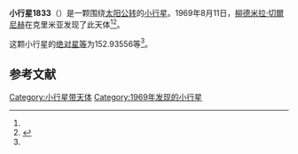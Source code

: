 {{Infobox planet
| bgcolour = #FFFFC0
| name = 1833 Shmakova
| symbol = 
| image = 
| caption = 
| discovery = yes
| discovery_ref = 
| discoverer = [[柳德米拉·切爾尼赫|柳德米拉·切爾尼赫]]
| discovery_site = [[克里米亚|克里米亚]] 
| discovered = 1969年8月11日
| designations = yes
| mp_name = 
| named_after = 
| alt_names = 1969 PN/ 1935 SM1 / 1959 EB / 1965 US
| mp_category = [[主带小行星|主带小行星]]
| orbit_ref = <ref name="a">[http://ssd.jpl.nasa.gov/sbdb.cgi?sstr=1833 1833 Shmakova] {{Wayback|url=http://ssd.jpl.nasa.gov/sbdb.cgi?sstr=1833 |date=20210121053638 }}，小行星數據庫瀏覽器（JPL Small-Body Database Browser）－[[美国国家航空航天局|美国国家航空航天局]]喷气推进实验室</ref>
| epoch = 2456400.5 (2013年4月18日更新)
| aphelion = {{convert|2.9319011|AU|km|3|abbr=on|lk=out}}
| perihelion = {{convert|2.3385533|AU|km|3|abbr=on}}
| semimajor = {{convert|2.6352272|AU|km|3|abbr=on}}
| eccentricity = 0.11258
| period = 1562.519803 [[日|日]]<br />4.28[[儒略年|儒略年]]
| avg_speed = 
| inclination = 9.98506
| asc_node = 158.24420
| mean_anomaly = 
| arg_peri = 152.93556
| satellites = 
| physical_characteristics = yes
| dimensions = 
| mass = 
| density = 
| surface_grav = 
| escape_velocity = 
| sidereal_day = 
| axial_tilt = 
| pole_ecliptic_lat = 
| pole_ecliptic_lon = 
| albedo = 
| temperatures= 
| temp_name1 = 
| mean_temp_1 = 
| max_temp_1 = 
| temp_name2 = 
| max_temp_2 = 
| spectral_type = 
| abs_magnitude = 152.93556
}}

'''小行星1833'''（{{lang-en|1833 Shmakova}}）是一颗围绕[[太阳|太阳]][[公转|公转]]的[[小行星|小行星]]。1969年8月11日，[[柳德米拉·切爾尼赫|柳德米拉·切爾尼赫]]在克里米亚发现了此天体<ref name="a" /><ref>{{cite news|title=小行星列表|url=http://cfa-www.harvard.edu/iau/lists/NumberedMPs.txt|accessdate=2013-07-08|newspaper=哈佛大学|archive-date=2008-05-17|archive-url=https://web.archive.org/web/20080517010638/http://cfa-www.harvard.edu/iau/lists/NumberedMPs.txt|dead-url=no}}</ref>。

这颗小行星的[[绝对星等|绝对星等]]为152.93556等<ref name="a" />。

==参考文献==
{{reflist}}
{{Minor Planet Number|[[小行星1832|小行星1832]]|[[小行星1834|小行星1834]]}}

{{小天体}}

[[Category:小行星带天体|Category:小行星带天体]]
[[Category:1969年发现的小行星|Category:1969年发现的小行星]]

{{asteroid-stub}}
